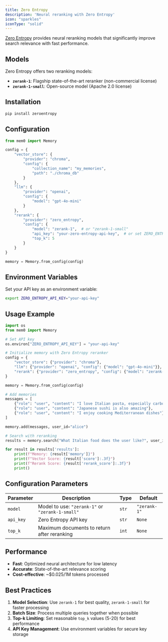 ```yaml
---
title: Zero Entropy
description: 'Neural reranking with Zero Entropy'
icon: "sparkles"
iconType: "solid"
---
```


[Zero Entropy](https://www.zeroentropy.dev) provides neural reranking models that significantly improve search relevance with fast performance.

## Models

Zero Entropy offers two reranking models:

- **`zerank-1`**: Flagship state-of-the-art reranker (non-commercial license)
- **`zerank-1-small`**: Open-source model (Apache 2.0 license)

## Installation

```bash
pip install zeroentropy
```

## Configuration

```python Python
from mem0 import Memory

config = {
    "vector_store": {
        "provider": "chroma",
        "config": {
            "collection_name": "my_memories",
            "path": "./chroma_db"
        }
    },
    "llm": {
        "provider": "openai",
        "config": {
            "model": "gpt-4o-mini"
        }
    },
    "rerank": {
        "provider": "zero_entropy",
        "config": {
            "model": "zerank-1",  # or "zerank-1-small"
            "api_key": "your-zero-entropy-api-key",  # or set ZERO_ENTROPY_API_KEY
            "top_k": 5
        }
    }
}

memory = Memory.from_config(config)
```

## Environment Variables

Set your API key as an environment variable:

```bash
export ZERO_ENTROPY_API_KEY="your-api-key"
```

## Usage Example

```python Python
import os
from mem0 import Memory

# Set API key
os.environ["ZERO_ENTROPY_API_KEY"] = "your-api-key"

# Initialize memory with Zero Entropy reranker
config = {
    "vector_store": {"provider": "chroma"},
    "llm": {"provider": "openai", "config": {"model": "gpt-4o-mini"}},
    "rerank": {"provider": "zero_entropy", "config": {"model": "zerank-1"}}
}

memory = Memory.from_config(config)

# Add memories
messages = [
    {"role": "user", "content": "I love Italian pasta, especially carbonara"},
    {"role": "user", "content": "Japanese sushi is also amazing"},
    {"role": "user", "content": "I enjoy cooking Mediterranean dishes"}
]

memory.add(messages, user_id="alice")

# Search with reranking
results = memory.search("What Italian food does the user like?", user_id="alice")

for result in results['results']:
    print(f"Memory: {result['memory']}")
    print(f"Vector Score: {result['score']:.3f}")
    print(f"Rerank Score: {result['rerank_score']:.3f}")
    print()
```

## Configuration Parameters

| Parameter | Description | Type | Default |
|-----------|-------------|------|---------|
| `model` | Model to use: `"zerank-1"` or `"zerank-1-small"` | `str` | `"zerank-1"` |
| `api_key` | Zero Entropy API key | `str` | `None` |
| `top_k` | Maximum documents to return after reranking | `int` | `None` |

## Performance

- **Fast**: Optimized neural architecture for low latency
- **Accurate**: State-of-the-art relevance scoring
- **Cost-effective**: ~$0.025/1M tokens processed

## Best Practices

1. **Model Selection**: Use `zerank-1` for best quality, `zerank-1-small` for faster processing
2. **Batch Size**: Process multiple queries together when possible
3. **Top-k Limiting**: Set reasonable `top_k` values (5-20) for best performance
4. **API Key Management**: Use environment variables for secure key storage